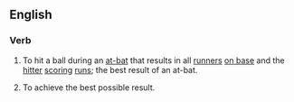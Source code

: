 ==English==
===Verb===
{{en-verb|inf=to [[hit]] a [[home]] [[run]]|hits a home run|hitting a home run|hit a home run}}
# {{baseball}} To hit a ball during an [[at-bat]] that results in all [[runners]] [[on base]] and the [[hitter]] [[scoring]] [[runs]]; the best result of an at-bat.
# {{figuratively}} To achieve the best possible result.
